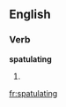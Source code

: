 
==English==

===Verb===
'''spatulating'''

# {{present participle of|spatulate}}

[[fr:spatulating]]
